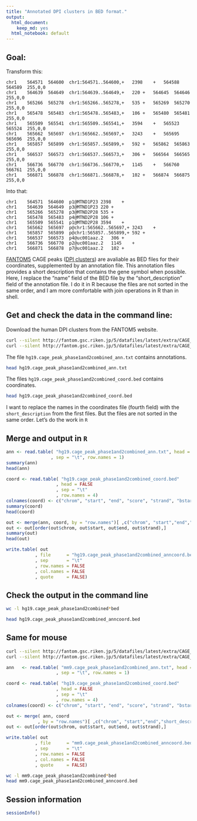 ```yaml
---
title: "Annotated DPI clusters in BED format."
output:
  html_document: 
    keep_md: yes
  html_notebook: default
---
```


## Goal:

Transform this:

```
chr1	564571	564600	chr1:564571..564600,+	2398	+	564588	564589	255,0,0
chr1	564639	564649	chr1:564639..564649,+	220	+	564645	564646	255,0,0
chr1	565266	565278	chr1:565266..565278,+	535	+	565269	565270	255,0,0
chr1	565478	565483	chr1:565478..565483,+	106	+	565480	565481	255,0,0
chr1	565509	565541	chr1:565509..565541,+	3594	+	565523	565524	255,0,0
chr1	565662	565697	chr1:565662..565697,+	3243	+	565695	565696	255,0,0
chr1	565857	565899	chr1:565857..565899,+	592	+	565862	565863	255,0,0
chr1	566537	566573	chr1:566537..566573,+	306	+	566564	566565	255,0,0
chr1	566736	566770	chr1:566736..566770,+	1145	+	566760	566761	255,0,0
chr1	566871	566878	chr1:566871..566878,+	102	+	566874	566875	255,0,0
```

Into that:

```
chr1	564571	564600	p1@MTND1P23	2398	+
chr1	564639	564649	p3@MTND1P23	220	+
chr1	565266	565278	p3@MTND2P28	535	+
chr1	565478	565483	p4@MTND2P28	106	+
chr1	565509	565541	p1@MTND2P28	3594	+
chr1	565662	565697	p@chr1:565662..565697,+	3243	+
chr1	565857	565899	p@chr1:565857..565899,+	592	+
chr1	566537	566573	p4@uc001aaz.2	306	+
chr1	566736	566770	p2@uc001aaz.2	1145	+
chr1	566871	566878	p7@uc001aaz.2	102	+
```

[FANTOM5](http://fantom.gsc.riken.jp/5/) CAGE peaks
([DPI clusters](http://fantom.gsc.riken.jp/5/datafiles/latest/extra/CAGE_peaks/))
are avaliable as BED files for their coordinates, supplemented by an annotation
file.  This annotation files provides a short description that contains the
gene symbol when possible.  Here, I replace the "name" field of the BED file
by the "short_description" field of the annotation file.  I do it in R because
the files are not sorted in the same order, and I am more comfortable
with join operations in R than in shell.

## Get and check the data in the command line:

Download the human DPI clusters from the FANTOM5 website.

```sh
curl --silent http://fantom.gsc.riken.jp/5/datafiles/latest/extra/CAGE_peaks/hg19.cage_peak_phase1and2combined_ann.txt.gz | gunzip > hg19.cage_peak_phase1and2combined_ann.txt
curl --silent http://fantom.gsc.riken.jp/5/datafiles/latest/extra/CAGE_peaks/hg19.cage_peak_phase1and2combined_coord.bed.gz | gunzip > hg19.cage_peak_phase1and2combined_coord.bed
```

The file `hg19.cage_peak_phase1and2combined_ann.txt` contains annotations.

```sh
head hg19.cage_peak_phase1and2combined_ann.txt
```

The files `hg19.cage_peak_phase1and2combined_coord.bed` contains coordinates.

```sh
head hg19.cage_peak_phase1and2combined_coord.bed
```

I want to replace the names in the coordinates file (fourth field) with the
`short_description` from the first files.  But the files are not sorted in the
same order.  Let's do the work in `R`

## Merge and output in `R`

```r
ann <- read.table( "hg19.cage_peak_phase1and2combined_ann.txt", head = TRUE
                 , sep = "\t", row.names = 1)
summary(ann)
head(ann)
```

```r
coord <- read.table( "hg19.cage_peak_phase1and2combined_coord.bed"
                   , head = FALSE
                   , sep = "\t"
                   , row.names = 4)
colnames(coord) <- c("chrom", "start", "end", "score", "strand", "bstart", "bend", "col")
summary(coord)
head(coord)
```

```r
out <- merge(ann, coord, by = "row.names")[ ,c("chrom", "start","end","short_description","score","strand")]
out <- out[order(out$chrom, out$start, out$end, out$strand),]
summary(out)
head(out)
```

```r
write.table( out
           , file      = "hg19.cage_peak_phase1and2combined_anncoord.bed"
           , sep       = "\t"
           , row.names = FALSE
           , col.names = FALSE
           , quote     = FALSE)
```

## Check the output in the command line

```sh
wc -l hg19.cage_peak_phase1and2combined*bed
```

```sh
head hg19.cage_peak_phase1and2combined_anncoord.bed
```


## Same for mouse

```sh
curl --silent http://fantom.gsc.riken.jp/5/datafiles/latest/extra/CAGE_peaks/mm9.cage_peak_phase1and2combined_ann.txt.gz | gunzip > mm9.cage_peak_phase1and2combined_ann.txt
curl --silent http://fantom.gsc.riken.jp/5/datafiles/latest/extra/CAGE_peaks/mm9.cage_peak_phase1and2combined_coord.bed.gz | gunzip > hg19.cage_peak_phase1and2combined_coord.bed
```

```r
ann   <- read.table( "mm9.cage_peak_phase1and2combined_ann.txt", head = TRUE
                   , sep = "\t", row.names = 1)

coord <- read.table( "hg19.cage_peak_phase1and2combined_coord.bed"
                   , head = FALSE
                   , sep = "\t"
                   , row.names = 4)
colnames(coord) <- c("chrom", "start", "end", "score", "strand", "bstart", "bend", "col")

out <- merge( ann, coord
            , by = "row.names")[ ,c("chrom", "start","end","short_description","score","strand")]
out <- out[order(out$chrom, out$start, out$end, out$strand),]

write.table( out
           , file      = "mm9.cage_peak_phase1and2combined_anncoord.bed"
           , sep       = "\t"
           , row.names = FALSE
           , col.names = FALSE
           , quote     = FALSE)
```

```sh
wc -l mm9.cage_peak_phase1and2combined*bed
head mm9.cage_peak_phase1and2combined_anncoord.bed
```


## Session information 

```r
sessionInfo()
```